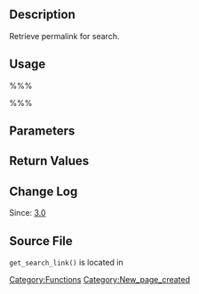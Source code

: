 {{Languages|
{{en|Function_Reference/get search link}}
{{ja|テンプレートタグ/get search link}}
}}

== Description ==

Retrieve permalink for search.

== Usage ==

%%%<?php get_search_link( $query ); ?>%%%

== Parameters ==

{{Parameter|$query|string|Optional. The query string to use. If empty the current query is used.|optional|empty string}}

== Return Values ==

{{Return||string|}}

== Change Log ==

Since: [[Version 3.0|3.0]]

== Source File ==

<tt>get_search_link()</tt> is located in {{Trac|wp-includes/link-template.php}}

[[Category:Functions]]

[[Category:New_page_created]]